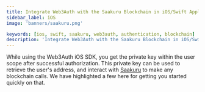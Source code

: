 ```yaml
---
title: Integrate Web3Auth with the Saakuru Blockchain in iOS/Swift Applications
sidebar_label: iOS
image: 'banners/saakuru.png'

keywords: [ios, swift, saakuru, web3auth, authentication, blockchain]
description: 'Integrate Web3Auth with the Saakuru Blockchain in iOS/Swift Applications | Documentation - Web3Auth'
---
```



<SEO
  title="Integrate Web3Auth with the Saakuru Blockchain in iOS/Swift Applications"
  description="Integrate Web3Auth with the Saakuru Blockchain in iOS/Swift Applications | Documentation - Web3Auth"
  image="https://web3auth.io/docs/banners/saakuru.png"
  slug="/embedded-wallets/connect-blockchain/evm/saakuru/ios"
/>

While using the Web3Auth iOS SDK, you get the private key within the user scope after successful authorization. This private key can be used to retrieve the user's address, and interact with [Saakuru](https://saakuru.com/) to make any blockchain calls. We have highlighted a few here for getting you started quickly on that.

<EVMInteraction />
